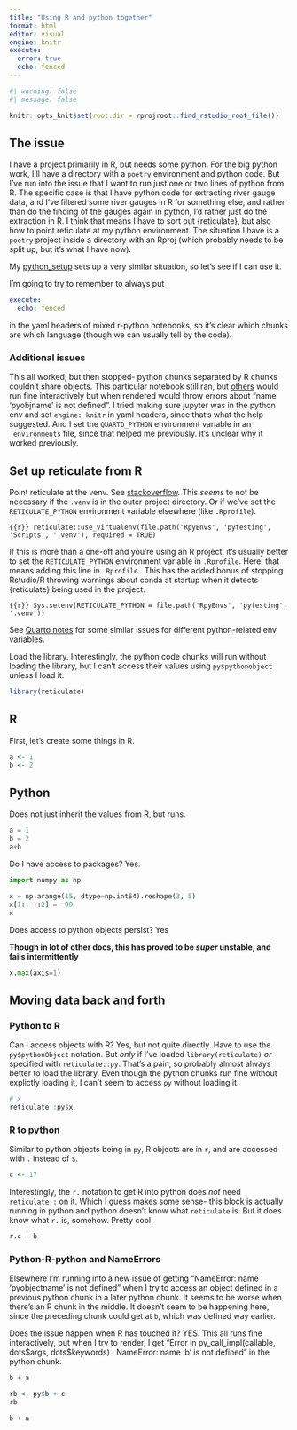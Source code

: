 ```yaml
---
title: "Using R and python together"
format: html
editor: visual
engine: knitr
execute:
  error: true
  echo: fenced
---
```


```r
#| warning: false
#| message: false

knitr::opts_knit$set(root.dir = rprojroot::find_rstudio_root_file())

```

## The issue

I have a project primarily in R, but needs some python. For the big python work, I'll have a directory with a `poetry` environment and python code. But I've run into the issue that I want to run just one or two lines of python from R. The specific case is that I have python code for extracting river gauge data, and I've filtered some river gauges in R for something else, and rather than do the finding of the gauges again in python, I'd rather just do the extraction in R. I think that means I have to sort out {reticulate}, but also how to point reticulate at my python environment. The situation I have is a `poetry` project inside a directory with an Rproj (which probably needs to be split up, but it's what I have now).

My [python_setup](python_setup.qmd) sets up a very similar situation, so let's see if I can use it.

I'm going to try to remember to always put

``` yaml
execute:
  echo: fenced
```

in the yaml headers of mixed r-python notebooks, so it's clear which chunks are which language (though we can usually tell by the code).

### Additional issues

This all worked, but then stopped- python chunks separated by R chunks couldn't share objects. This particular notebook still ran, but [others](py_r_dates.qmd) would run fine interactively but when rendered would throw errors about "name 'pyobjname' is not defined". I tried making sure jupyter was in the python env and set `engine: knitr` in yaml headers, since that's what the help suggested. And I set the `QUARTO_PYTHON` environment variable in an `_environments` file, since that helped me previously. It's unclear why it worked previously.

## Set up reticulate from R

Point reticulate at the venv. See [stackoverflow](https://stackoverflow.com/questions/59715101/how-to-get-reticulate-to-access-virtual-environment). This *seems* to not be necessary if the `.venv` is in the outer project directory. Or if we've set the `RETICULATE_PYTHON` environment variable elsewhere (like `.Rprofile`).

```{{r}}
reticulate::use_virtualenv(file.path('RpyEnvs', 'pytesting', 'Scripts', '.venv'), required = TRUE)
```

If this is more than a one-off and you're using an R project, it's usually better to set the `RETICULATE_PYTHON` environment variable in `.Rprofile`. Here, that means adding this line in `.Rprofile` . This has the added bonus of stopping Rstudio/R throwing warnings about conda at startup when it detects {reticulate} being used in the project.

``` {{r}}
Sys.setenv(RETICULATE_PYTHON = file.path('RpyEnvs', 'pytesting', '.venv'))
```

See [Quarto notes](../small_helpers/quarto_notes.qmd) for some similar issues for different python-related env variables.

Load the library. Interestingly, the python code chunks will run without loading the library, but I can't access their values using `py$pythonobject` unless I load it.

```r
library(reticulate)
```

## R

First, let's create some things in R.

```r

a <- 1
b <- 2
```

## Python

Does not just inherit the values from R, but runs.

```python
a = 1
b = 2
a+b

```

Do I have access to packages? Yes.

```python
import numpy as np

x = np.arange(15, dtype=np.int64).reshape(3, 5)
x[1:, ::2] = -99
x
```

Does access to python objects persist? Yes

**Though in lot of other docs, this has proved to be *super* unstable, and fails intermittently**

```python
x.max(axis=1)
```

## Moving data back and forth

### Python to R

Can I access objects with R? Yes, but not quite directly. Have to use the `py$pythonObject` notation. But *only* if I've loaded `library(reticulate)` *or* specified with `reticulate::py`. That's a pain, so probably almost always better to load the library. Even though the python chunks run fine without explictly loading it, I can't seem to access `py` without loading it.

```r
# x
reticulate::py$x
```

### R to python

Similar to python objects being in `py`, R objects are in `r`, and are accessed with `.` instead of `$`.

```r
c <- 17
```

Interestingly, the `r.` notation to get R into python does *not* need `reticulate::` on it. Which I guess makes some sense- this block is actually running in python and python doesn't know what `reticulate` is. But it does know what `r.` is, somehow. Pretty cool.

```python
r.c + b
```

### Python-R-python and NameErrors

Elsewhere I'm running into a new issue of getting "NameError: name 'pyobjectname' is not defined" when I try to access an object defined in a previous python chunk in a later python chunk. It seems to be worse when there's an R chunk in the middle. It doesn't seem to be happening here, since the preceding chunk could get at `b`, which was defined way earlier.

Does the issue happen when R has touched it? YES. This all runs fine interactively, but when I try to render, I get "Error in py_call_impl(callable, dots\$args, dots\$keywords) : NameError: name 'b' is not defined" in the python chunk.

```python
b + a
```

```r
rb <- py$b + c
rb
```

```python
b + a
```
